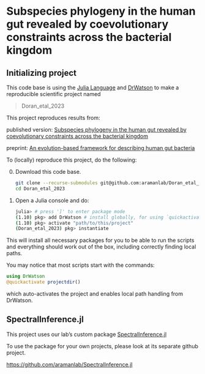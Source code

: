 # Subspecies phylogeny in the human gut revealed by coevolutionary constraints across the bacterial kingdom

## Initializing project

This code base is using the [Julia Language](https://julialang.org/) and
[DrWatson](https://juliadynamics.github.io/DrWatson.jl/stable/)
to make a reproducible scientific project named

> Doran_etal_2023

This project reproduces results from:

published version: [Subspecies phylogeny in the human gut revealed by coevolutionary constraints across the bacterial kingdom]()

preprint: [An evolution-based framework for describing human gut bacteria
](https://www.biorxiv.org/content/10.1101/2023.12.04.569969v1)

To (locally) reproduce this project, do the following:

0. Download this code base.

   ```bash
   git clone --recurse-submodules git@github.com:aramanlab/Doran_etal_2023.git
   cd Doran_etal_2023
   ```
1. Open a Julia console and do:
   ```bash
   julia> # press ']' to enter package mode
   (1.10) pkg> add DrWatson # install globally, for using `quickactivate`
   (1.10) pkg> activate "path/to/this/project"
   (Doran_etal_2023) pkg> instantiate
   ```

This will install all necessary packages for you to be able to run the scripts and
everything should work out of the box, including correctly finding local paths.

You may notice that most scripts start with the commands:
```julia
using DrWatson
@quickactivate projectdir()
```
which auto-activates the project and enables local path handling from DrWatson.

## SpectralInference.jl

This project uses our lab's custom package [SpectralInference.jl](https://github.com/aramanlab/SpectralInference.jl)

To use the package for your own projects, please look at its separate github project.

[https://github.com/aramanlab/SpectralInference.jl](https://github.com/aramanlab/SpectralInference.jl)
